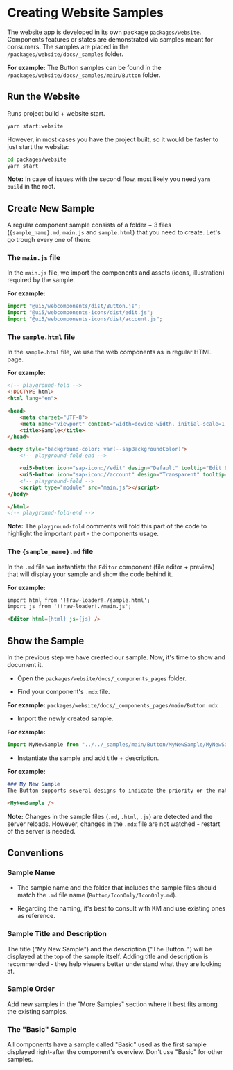 
<Meta title="Docs/Contributing/Website samples" />

# Creating Website Samples

The website app is developed in its own package `packages/website`. Components features or states are demonstrated via samples meant for consumers.
The samples are placed in the `/packages/website/docs/_samples` folder.

**For example:** 
The Button samples can be found in the `/packages/website/docs/_samples/main/Button` folder.


## Run the Website

Runs project build + website start.

```bash
yarn start:website
```

However, in most cases you have the project built, so it would be faster
to just start the website:

```bash
cd packages/website
yarn start
```

**Note:** In case of issues with the second flow, most likely you need `yarn build` in the root.


## Create New Sample

A regular component sample consists of a folder + 3 files (`{sample_name}.md`, `main.js` and `sample.html`) that you need to create. Let's go trough every one of them:

### The `main.js` file

In the `main.js` file, we import the components and assets (icons, illustration) required by the sample.

**For example:**
```ts
import "@ui5/webcomponents/dist/Button.js";
import "@ui5/webcomponents-icons/dist/edit.js";
import "@ui5/webcomponents-icons/dist/account.js";
```

### The `sample.html` file

In the `sample.html` file, we use the web components as in regular HTML page.

**For example:**

```html
<!-- playground-fold -->
<!DOCTYPE html>
<html lang="en">

<head>
    <meta charset="UTF-8">
    <meta name="viewport" content="width=device-width, initial-scale=1.0">
    <title>Sample</title>
</head>

<body style="background-color: var(--sapBackgroundColor)">
    <!-- playground-fold-end -->

    <ui5-button icon="sap-icon://edit" design="Default" tooltip="Edit Button"></ui5-button>
    <ui5-button icon="sap-icon://account" design="Transparent" tooltip="Account Button"></ui5-button>
    <!-- playground-fold -->
    <script type="module" src="main.js"></script>
</body>

</html>
<!-- playground-fold-end -->

```


**Note:** The `playground-fold` comments will fold this part of the code to highlight the important part - the components usage.

### The `{sample_name}.md` file

In the `.md` file we instantiate the `Editor` component (file editor + preview) that will display your sample and show the code behind it.

**For example:**
```md
import html from '!!raw-loader!./sample.html';
import js from '!!raw-loader!./main.js';

<Editor html={html} js={js} />
```


## Show the Sample

In the previous step we have created our sample. Now, it's time to show and document it.


- Open the `packages/website/docs/_components_pages` folder.

- Find your component's `.mdx` file.

**For example:** `packages/website/docs/_components_pages/main/Button.mdx`

- Import the newly created sample.

**For example:** 
```js
import MyNewSample from "../../_samples/main/Button/MyNewSample/MyNewSample.md";`
```

- Instantiate the sample and add title + description.

**For example:**

```.md
### My New Sample
The Button supports several designs to indicate the priority or the nature of the action.

<MyNewSample />

```

**Note:** Changes in the sample files (`.md`, `.html`, `.js`) are detected and the server reloads. However, changes in the `.mdx` file are not watched - restart of the server is needed.

## Conventions 

### Sample Name

- The sample name and the folder that includes the sample files should match the `.md` file name (`Button/IconOnly/IconOnly.md`). 

- Regarding the naming, it's best to consult with KM and use existing ones as reference.

### Sample Title and Description
The title ("My New Sample") and the description ("The Button..") will be displayed at the top of the sample itself. Adding title and description is recommended -  they help viewers better understand what they are looking at.


### Sample Order
Add new samples in the "More Samples" section where it best fits among the existing samples.


### The "Basic" Sample
All components have a sample called "Basic" used as the first sample displayed right-after the component's overview. Don't use "Basic" for other samples.

<Footer />